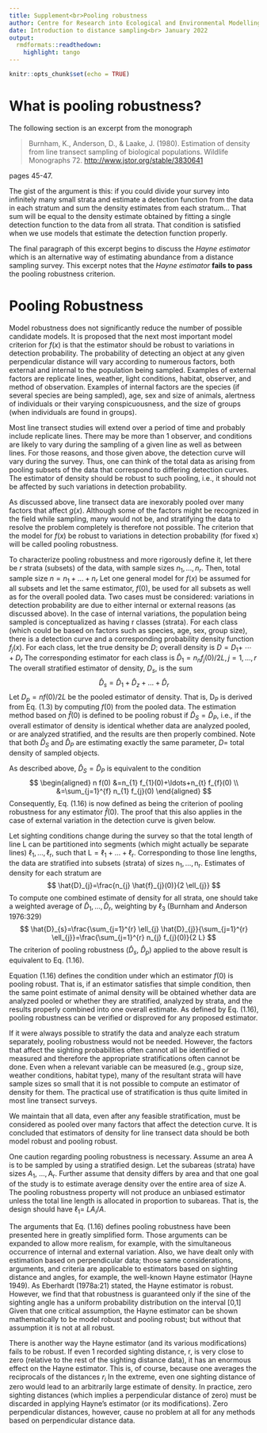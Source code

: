```yaml
---
title: Supplement<br>Pooling robustness
author: Centre for Research into Ecological and Environmental Modelling <br> **University of St Andrews**
date: Introduction to distance sampling<br> January 2022
output:
  rmdformats::readthedown:
    highlight: tango
---
```


```r
knitr::opts_chunk$set(echo = TRUE)
```

# What is pooling robustness?

The following section is an excerpt from the monograph

> Burnham, K., Anderson, D., & Laake, J. (1980). Estimation of density from line transect sampling of biological populations. Wildlife Monographs 72. <http://www.jstor.org/stable/3830641>

pages 45-47.

The gist of the argument is this: if you could divide your survey into infinitely many small strata and estimate a detection function from the data in each stratum and sum the density estimates from each stratum... That sum will be equal to the density estimate obtained by fitting a single detection function to the data from all strata. That condition is satisfied when we use models that estimate the detection function properly.

The final paragraph of this excerpt begins to discuss the *Hayne estimator* which is an alternative way of estimating abundance from a distance sampling survey. This excerpt notes that the *Hayne estimator* **fails to pass** the pooling robustness criterion.

# Pooling Robustness

Model robustness does not significantly reduce the number of possible candidate models. It is proposed that the next most important model criterion for $f(x)$ is that the estimator should be robust to variations in detection probability. The probability of detecting an object at any given perpendicular distance will vary according to numerous factors, both external and internal to the population being sampled. Examples of external factors are replicate lines, weather, light conditions, habitat, observer, and method of observation. Examples of internal factors are the species (if several species are being sampled), age, sex and size of animals, alertness of individuals or their varying conspicuousness, and the size of groups (when individuals are found in groups).

Most line transect studies will extend over a period of time and probably include replicate lines. There may be more than 1 observer, and conditions are likely to vary during the sampling of a given line as well as between lines. For those reasons, and those given above, the detection curve will vary during the survey. Thus, one can think of the total data as arising from pooling subsets of the data that correspond to differing detection curves. The estimator of density should be robust to such pooling, i.e., it should not be affected by such variations in detection probability.

As discussed above, line transect data are inexorably pooled over many factors that affect $g(x)$. Although some of the factors might be recognized in the field while sampling, many would not be, and stratifying the data to resolve the problem completely is therefore not possible. The criterion that the model for $f(x)$ be robust to variations in detection probability (for fixed x) will be called pooling robustness.

To characterize pooling robustness and more rigorously define it, let there be $r$ strata (subsets) of the data, with sample sizes $n_{1}, \ldots, n_{r}$. Then, total sample size $n=n_{1}+\ldots+n_r$ Let one general model for $f(x)$ be assumed for all subsets and let the same estimator, $f(0),$ be used for all subsets as well as for the overall pooled data. Two cases must be considered: variations in detection probability are due to either internal or external reasons (as discussed above). In the case of internal variations, the population being sampled is conceptualized as having r classes (strata). For each class (which could be based on factors such as species, age, sex, group size), there is a detection curve and a corresponding probability density function $f_{j}(x) .$ For each class, let the true density be $D$; overall density is $D=D_{1}+$ $\cdots+D_{r}$ The corresponding estimator for each class is $\hat{D}_{1}=n_{n} f_{j}(0) / 2 L, j=1, \ldots, r$ The overall stratified estimator of density, $D_{s},$ is the sum $$
\hat{D}_{s}=\hat{D}_{1}+\hat{D}_{z}+\ldots+\hat{D}_{r}
$$ Let $D_{p}=n f(0) / 2 L$ be the pooled estimator of density. That is, $\mathrm{D}_{\mathrm{P}}$ is derived from Eq. (1.3) by computing $f(0)$ from the pooled data. The estimation method based on $\hat{f}(0)$ is defined to be pooling robust if $\hat{D}_S=\hat{D}_{P},$ i.e., if the overall estimator of density is identical whether data are analyzed pooled, or are analyzed stratified, and the results are then properly combined. Note that both $\hat{D}_{S}$ and $\hat{D}_{P}$ are estimating exactly the same parameter, $D=$ total density of sampled objects.

As described above, $\hat{D}_S=\hat{D}_P$ is equivalent to the condition $$
\begin{aligned}
n f(0) &=n_{1} f_{1}(0)+\ldots+n_{t} f_{f}(0) \\
&=\sum_{j=1}^{f} n_{1} f_{j}(0)
\end{aligned}
$$ Consequently, Eq. (1.16) is now defined as being the criterion of pooling robustness for any estimator $\hat{f}(0)$. The proof that this also applies in the case of external variation in the detection curve is given below.

Let sighting conditions change during the survey so that the total length of line L can be partitioned into segments (which might actually be separate lines) $\ell_{1}, \ldots, \ell_{\mathrm{r}}$, such that $\mathrm{L}=\ell_{1}+\ldots+\ell_{\mathrm{r}}.$ Corresponding to those line lengths, the data are stratified into subsets (strata) of sizes $\mathrm{n}_{1}, \ldots, \mathrm{n}_{\mathrm{r}} .$ Estimates of density for each stratum are $$
\hat{D}_{j}=\frac{n_{j} \hat{f}_{j}(0)}{2 \ell_{j}}
$$ To compute one combined estimate of density for all strata, one should take a weighted average of $\hat{D}_{1}, \ldots, \hat{D}_{r},$ weighting by $\ell_{3}$ (Burnham and Anderson 1976:329) $$
\hat{D}_{s}=\frac{\sum_{j=1}^{r} \ell_{j} \hat{D}_{j}}{\sum_{j=1}^{r} \ell_{j}}=\frac{\sum_{j=1}^{r} n_{j} f_{j}(0)}{2 L}
$$ The criterion of pooling robustness ($\hat{D}_{s}$, $\hat{D}_{p})$ applied to the above result is equivalent to Eq. (1.16).

Equation (1.16) defines the condition under which an estimator $f(0)$ is pooling robust. That is, if an estimator satisfies that simple condition, then the same point estimate of animal density will be obtained whether data are analyzed pooled or whether they are stratified, analyzed by strata, and the results properly combined into one overall estimate. As defined by Eq. (1.16), pooling robustness can be verified or disproved for any proposed estimator.

If it were always possible to stratify the data and analyze each stratum separately, pooling robustness would not be needed. However, the factors that affect the sighting probabilities often cannot all be identified or measured and therefore the appropriate stratifications often cannot be done. Even when a relevant variable can be measured (e.g., group size, weather conditions, habitat type), many of the resultant strata will have sample sizes so small that it is not possible to compute an estimator of density for them. The practical use of stratification is thus quite limited in most line transect surveys.

We maintain that all data, even after any feasible stratification, must be considered as pooled over many factors that affect the detection curve. It is concluded that estimators of density for line transect data should be both model robust and pooling robust.

One caution regarding pooling robustness is necessary. Assume an area A is to be sampled by using a stratified design. Let the subareas (strata) have sizes $A_{1}$, $\ldots, \mathrm{A}_{\mathrm{r}} .$ Further assume that density differs by area and that one goal of the study is to estimate average density over the entire area of size A. The pooling robustness property will not produce an unbiased estimator unless the total line length is allocated in proportion to subareas. That is, the design should have $\ell_{1}=$ $LA_{i} / {A}.$

The arguments that Eq. (1.16) defines pooling robustness have been presented here in greatly simplified form. Those arguments can be expanded to allow more realism, for example, with the simultaneous occurrence of internal and external variation. Also, we have dealt only with estimation based on perpendicular data; those same considerations, arguments, and criteria are applicable to estimators based on sighting distance and angles, for example, the well-known Hayne estimator (Hayne 1949). As Eberhardt (1978a:21) stated, the Hayne estimator is robust. However, we find that that robustness is guaranteed only if the sine of the sighting angle has a uniform probability distribution on the interval [0,1] Given that one critical assumption, the Hayne estimator can be shown mathematically to be model robust and pooling robust; but without that assumption it is not at all robust.

There is another way the Hayne estimator (and its various modifications) fails to be robust. If even 1 recorded sighting distance, r, is very close to zero (relative to the rest of the sighting distance data), it has an enormous effect on the Hayne estimator. This is, of course, because one averages the reciprocals of the distances $r_{i}$ In the extreme, even one sighting distance of zero would lead to an arbitrarily large estimate of density. In practice, zero sighting distances (which implies a perpendicular distance of zero) must be discarded in applying Hayne's estimator (or its modifications). Zero perpendicular distances, however, cause no problem at all for any methods based on perpendicular distance data.
